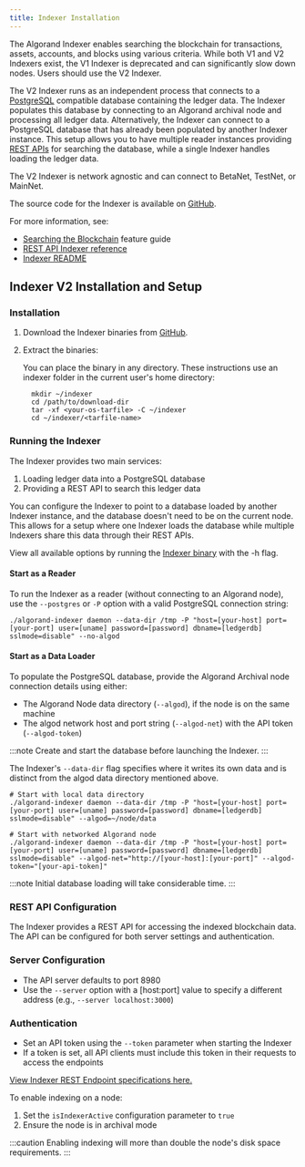 ```yaml
---
title: Indexer Installation
---
```



The Algorand Indexer enables searching the blockchain for transactions, assets, accounts, and blocks
using various criteria. While both V1 and V2 Indexers exist, the V1 Indexer is deprecated and can
significantly slow down nodes. Users should use the V2 Indexer.

The V2 Indexer runs as an independent process that connects to a
[PostgreSQL](https://www.postgresql.org/) compatible database containing the ledger data. The
Indexer populates this database by connecting to an Algorand archival node and processing all ledger
data. Alternatively, the Indexer can connect to a PostgreSQL database that has already been
populated by another Indexer instance. This setup allows you to have multiple reader instances
providing [REST APIs](https://developer.algorand.org/docs/rest-apis/indexer) for searching the
database, while a single Indexer handles loading the ledger data.

The V2 Indexer is network agnostic and can connect to BetaNet, TestNet, or MainNet.

The source code for the Indexer is available on [GitHub](https://github.com/algorand/indexer).

For more information, see:

- [Searching the Blockchain](https://developer.algorand.org/docs/get-details/indexer) feature guide
- [REST API Indexer reference](https://developer.algorand.org/docs/rest-apis/indexer)
- [Indexer README](https://github.com/algorand/indexer)

## Indexer V2 Installation and Setup

### Installation

<Steps>

1. Download the Indexer binaries from [GitHub](https://github.com/algorand/indexer/releases).

2. Extract the binaries:

   You can place the binary in any directory. These instructions use an indexer folder in the current
   user's home directory:

   ```shell showLineNumbers=false frame=none
     mkdir ~/indexer
     cd /path/to/download-dir
     tar -xf <your-os-tarfile> -C ~/indexer
     cd ~/indexer/<tarfile-name>
   ```

</Steps>

### Running the Indexer

The Indexer provides two main services:

1.  Loading ledger data into a PostgreSQL database
2.  Providing a REST API to search this ledger data

You can configure the Indexer to point to a database loaded by another Indexer instance, and the
database doesn't need to be on the current node. This allows for a setup where one Indexer loads the
database while multiple Indexers share this data through their REST APIs.

View all available options by running the
[Indexer binary](https://developer.algorand.org/docs/clis/indexer/indexer/) with the -h flag.

#### Start as a Reader

To run the Indexer as a reader (without connecting to an Algorand node), use the `--postgres` or
`-P` option with a valid PostgreSQL connection string:

```shell showLineNumbers=false frame=none
./algorand-indexer daemon --data-dir /tmp -P "host=[your-host] port=[your-port] user=[uname] password=[password] dbname=[ledgerdb] sslmode=disable" --no-algod
```

#### Start as a Data Loader

To populate the PostgreSQL database, provide the Algorand Archival node connection details using
either:

- The Algorand Node data directory (`--algod`), if the node is on the same machine
- The algod network host and port string (`--algod-net`) with the API token (`--algod-token`)

:::note
Create and start the database before launching the Indexer.
:::

The Indexer's `--data-dir` flag specifies where it writes its own data and is distinct from the
algod data directory mentioned above.

```shell showLineNumbers=false frame=none
# Start with local data directory
./algorand-indexer daemon --data-dir /tmp -P "host=[your-host] port=[your-port] user=[uname] password=[password] dbname=[ledgerdb] sslmode=disable" --algod=~/node/data

# Start with networked Algorand node
./algorand-indexer daemon --data-dir /tmp -P "host=[your-host] port=[your-port] user=[uname] password=[password] dbname=[ledgerdb] sslmode=disable" --algod-net="http://[your-host]:[your-port]" --algod-token="[your-api-token]"
```

:::note
Initial database loading will take considerable time.
:::

### REST API Configuration

The Indexer provides a REST API for accessing the indexed blockchain data. The API can be configured
for both server settings and authentication.

### Server Configuration

- The API server defaults to port 8980
- Use the `--server` option with a [host:port] value to specify a different address (e.g.,
  `--server localhost:3000`)

### Authentication

- Set an API token using the `--token` parameter when starting the Indexer
- If a token is set, all API clients must include this token in their requests to access the
  endpoints

[View Indexer REST Endpoint specifications here.](https://developer.algorand.org/docs/rest-apis/restendpoints/)

To enable indexing on a node:

1. Set the `isIndexerActive` configuration parameter to `true`
2. Ensure the node is in archival mode

:::caution
Enabling indexing will more than double the node's disk space requirements.
:::
